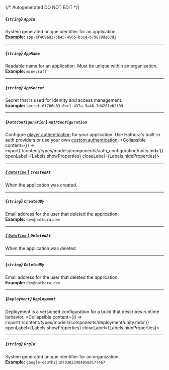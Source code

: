{/* Autogenerated DO NOT EDIT  */}

##### *{`string`}* `AppId`
System generated unique identifier for an application.
<br/>
**Example:** `app-af469a92-5b45-4565-b3c4-b79878de67d2`

---
##### *{`string`}* `AppName`
Readable name for an application. Must be unique within an organization.
<br/>
**Example:** `minecraft`

---
##### *{`string`}* `AppSecret`
Secret that is used for identity and access management.
<br/>
**Example:** `secret-6f706e83-0ec1-437a-9a46-7d4281eb2f39`

---
##### *{`AuthConfiguration`}* `AuthConfiguration`
Configure [player authentication](https://hathora.dev/docs/lobbies\-and\-matchmaking/auth\-service) for your application. Use Hathora's built\-in auth providers or use your own [custom authentication](https://hathora.dev/docs/lobbies\-and\-matchmaking/auth\-service\#custom\-auth\-provider).
<Collapsible content={() => import('/content/types/models/components/auth_configuration/unity.mdx')} openLabel={Labels.showProperties} closeLabel={Labels.hideProperties}>
</Collapsible>

---
##### [*{ `DateTime` }*](https://learn.microsoft.com/en-us/dotnet/api/system.datetime?view=net-5.0) `CreatedAt`
When the application was created.

---
##### *{`string`}* `CreatedBy`
Email address for the user that deleted the application.
<br/>
**Example:** `dev@hathora.dev`

---
##### [*{ `DateTime` }*](https://learn.microsoft.com/en-us/dotnet/api/system.datetime?view=net-5.0) `DeletedAt`
When the application was deleted.

---
##### *{`string`}* `DeletedBy`
Email address for the user that deleted the application.
<br/>
**Example:** `dev@hathora.dev`

---
##### *{`Deployment`}* `Deployment`
Deployment is a versioned configuration for a build that describes runtime behavior.
<Collapsible content={() => import('/content/types/models/components/deployment/unity.mdx')} openLabel={Labels.showProperties} closeLabel={Labels.hideProperties}>
</Collapsible>

---
##### *{`string`}* `OrgId`
System generated unique identifier for an organization.
<br/>
**Example:** `google-oauth2|107030234048588177467`


